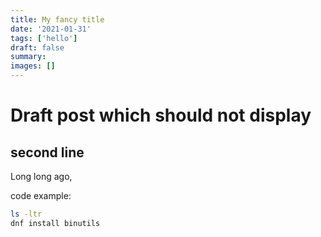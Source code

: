 ```yaml
---
title: My fancy title
date: '2021-01-31'
tags: ['hello']
draft: false
summary:
images: []
---
```


# Draft post which should not display
## second line
Long long ago,

code example:
```bash
ls -ltr
dnf install binutils
```

